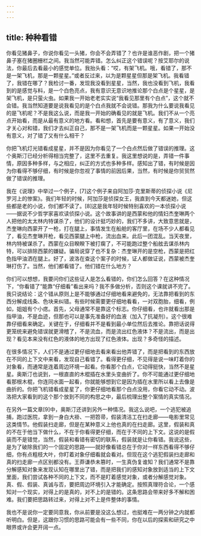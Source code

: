 ```yaml
---
---
---
```

title: 种种看错
---




你看见猪鼻子，你说你看见一头猪，你会不会弄错了？也许是谁恶作剧，把一个猪鼻子塞在猪圈栅栏之间。我当然可能弄错。怎么纠正这个错误呢？按艾耶尔的说法，你最后去看最小的感觉单位。我抬头看：“哎，有架飞机。哦，看错了，那不是一架飞机，那是一颗星星。”或者反过来，以为是颗星星但那是架飞机。我看错了，我错在哪了？我检讨一番，发现我没看到星星，当然，我也没看到飞机，我看到的是感觉与料，是一个白色亮点，我有意识无意识地推论那个白点是个星星，是架飞机，是只萤火虫。如果我一开始老老实实说“我看见那里有个白点”，这个就不会错。我当然知道要是说我看见的是个白点我就不会说错。那我为什么要说我看见的是飞机呢？不是我这么说，而是我一开始的确看见的就是飞机。我们不从一个亮点开始看，而是从最有意义的地方看。看和想，首先是要有意义，有了意义，我们才关心对和错，我们才去纠正自己，那不是一架飞机而是一颗星星。如果一开始没有意义，对了错了又有什么相干？

你把飞机灯光错看成星星，并不是因为你看见了一个白点然后做了错误的推理。这个奥斯汀已经分析得相当完整了，这里不去重复。我这里想说的是，弄错一件事情，原因多种多样，与之相应，纠正的方式也多种多样。感知出了错，有时候是因为你看得不够仔细，有时候是你忽视了事情的前因后果，当然，有时候是你贸贸然做了错误的推理。

我在《说理》中举过一个例子，[7]这个例子来自阿加莎·克里斯蒂的侦探小说《尼罗河上的惨案》。我们年轻的时候，阿加莎是侦探女王，我直到今天都迷她，但这些都是老的小说，你们都不读了。[8]这是我年轻时候特别喜欢的一本侦探小说——据说不少哲学家喜欢读侦探小说。这个故事讲的是西蒙和他的情妇杰奎琳两个人把他的太太林内特谋杀了，他们的设计挺巧妙的，我们不多讲，大致意思就是，杰奎琳向西蒙开了一枪，打在腿上，事情发生在船舱的客厅里，在场不少人都看见了，看见杰奎琳开枪，看见西蒙腿上中枪，流出血来。此后一团混乱。当天夜里，林内特被谋杀了。西蒙在众目睽睽下被打瘸了，不可能跑过整个船舷去谋杀林内特，可以排除西蒙的嫌疑。骗局说穿了也不复杂：杰奎琳开的是空枪，西蒙是把红色指甲油洒在腿上。好了，波洛在查这个案子的时候，证人都做证说，西蒙被杰奎琳打伤了。当然，他们都看错了。他们错在什么地方？

你们可以想想，我要问你们这些证人是怎么看错的，你们怎么回答？在这种情况下，“你看错了”能靠“仔细看”看出来吗？我不多做分析，否则这个课就讲不完了。我只说结论：这个错从原则上是不能够通过仔细地看来避免的，无法靠把看到的东西分解成线条、色块来纠错。有些时候需要更仔细地看看，一对双胞胎，细看，例如，姐姐有个小痣。首先，父母通常不是靠这个标志。你仔细看，也许就看出那是指甲油，不是血迹，但那也可以是事先准备好的血液（加入了抗凝剂）。这个很难靠仔细看来确定。关键在于，仔细看并不是看到最小单位然后去推论。靠把话说得更笼统来避免错误就更滑稽了，不是流血，而是流出红色液体？不是流出，而是出现？看见本来没有红色的液体的地方出现了红色液体。出现？多奇怪的描述。

在很多情况下，人们不是通过更仔细地去看来看出他弄错了，而是把看到的东西放在不同的上下文中来看，发现自己看错了。看得更仔细，不见得是说一味盯着你的对象看，而通常是连着周边环境一起看。你看那个白点，它动得挺快，当然不是星星。奥斯汀也说到，一根直直的木棍插在水里头变曲折了。你不可能通过更仔细地看那根木棍，你连同水面一起看，你就能够想到它是因为插在水里所以看上去像是曲折的。你把飞机错看成星星了，你更仔细地看那个白点没用，你看它动不动。波洛把大家看到的这个那个放到不同的构思之中，最后梳理出整个案情的真实情况。

在另外一篇文章[9]中，奥斯汀还讲到另外一种情况。我这么说吧，一个逃犯被追捕，跑过医院，拿到一身白大褂、一把笤帚，假装清洁工在扫走廊——电影里常见这类情节。他假装扫走廊，但是在某种意义上他也真的在扫走廊。这里，假装和真的不在于他当下做什么，不在于你看得更仔细，而在于不同的上下文。这说的是假装而不是错觉，当然，假装和看错有密切的联系，假装就是让你看错。我说这些，是为了破除我们的一个固定的思路——就好像看错总在于你对一样东西看得不够仔细，你有点粗枝大叶，你盯着对象仔细看就会看对。但现在这个逃犯假装扫走廊和真的扫走廊一点区别都没有。王莽谦恭未篡时，一生真伪复谁知？我们通常不是靠分解感知对象来发现认知在哪里出了错，而是把我们的感知对象放到适当的上下文里面，我们尝试各种不同的上下文，而不是盯着感觉对象，或者分解感觉对象。真、假、假装、真诚与否，要把周边环境引入才能确定。按照真理符合论，一个感知对一个现实，对得上的是真的，对不上的是错的。这条思路会带来好多不解和困难。我们要把思路转过来，对得上对不上是件整体的事情。

我也不是说你一定要同意我，你从前要是没这么想过，也挺难在一两分钟之内就都听明白。但是，这跟你习惯的思路可能会有一些不同，你在以后的探索和研究之中眼界或许会更开阔一点。